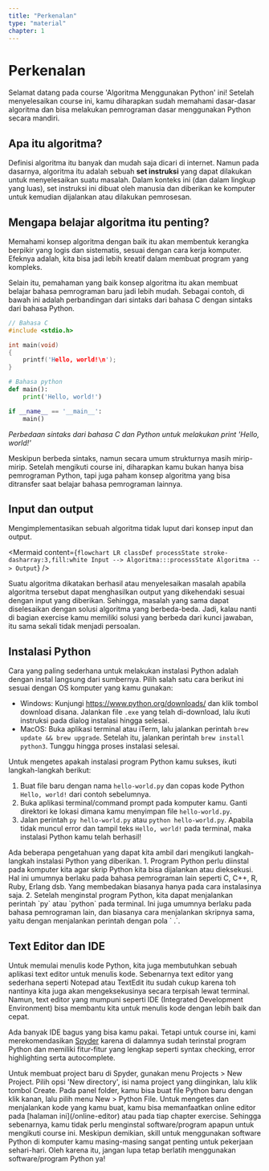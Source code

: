 ```yaml
---
title: "Perkenalan"
type: "material"
chapter: 1
---
```



# Perkenalan

Selamat datang pada course 'Algoritma Menggunakan Python' ini! Setelah menyelesaikan course ini, kamu diharapkan sudah memahami dasar-dasar algoritma dan bisa melakukan pemrograman dasar menggunakan Python secara mandiri.

## Apa itu algoritma?

Definisi algoritma itu banyak dan mudah saja dicari di internet. Namun pada dasarnya, algoritma itu adalah sebuah **set instruksi** yang dapat dilakukan untuk menyelesaikan suatu masalah. Dalam konteks ini (dan dalam lingkup yang luas), set instruksi ini dibuat oleh manusia dan diberikan ke komputer untuk kemudian dijalankan atau dilakukan pemrosesan.

## Mengapa belajar algoritma itu penting?

Memahami konsep algoritma dengan baik itu akan membentuk kerangka berpikir yang logis dan sistematis, sesuai dengan cara kerja komputer. Efeknya adalah, kita bisa jadi lebih kreatif dalam membuat program yang kompleks.

Selain itu, pemahaman yang baik konsep algoritma itu akan membuat belajar bahasa pemrograman baru jadi lebih mudah. Sebagai contoh, di bawah ini adalah perbandingan dari sintaks dari bahasa C dengan sintaks dari bahasa Python.

```c
// Bahasa C
#include <stdio.h>

int main(void)
{
    printf('Hello, world!\n');
}
```

```python
# Bahasa python
def main():
    print('Hello, world!')

if __name__ == '__main__':
    main()
```

_Perbedaan sintaks dari bahasa C dan Python untuk melakukan print 'Hello, world!'_

Meskipun berbeda sintaks, namun secara umum strukturnya masih mirip-mirip. Setelah mengikuti course ini, diharapkan kamu bukan hanya bisa pemrograman Python, tapi juga paham konsep algoritma yang bisa ditransfer saat belajar bahasa pemrograman lainnya.

## Input dan output

Mengimplementasikan sebuah algoritma tidak luput dari konsep input dan output.

<Mermaid
  content={`
flowchart LR
    classDef processState stroke-dasharray:3,fill:white
    Input --> Algoritma:::processState
    Algoritma --> Output
`}
/>

Suatu algoritma dikatakan berhasil atau menyelesaikan masalah apabila algoritma tersebut dapat menghasilkan output yang dikehendaki sesuai dengan input yang diberikan. Sehingga, masalah yang sama dapat diselesaikan dengan solusi algoritma yang berbeda-beda. Jadi, kalau nanti di bagian exercise kamu memiliki solusi yang berbeda dari kunci jawaban, itu sama sekali tidak menjadi persoalan.

## Instalasi Python

Cara yang paling sederhana untuk melakukan instalasi Python adalah dengan instal langsung dari sumbernya. Pilih salah satu cara berikut ini sesuai dengan OS komputer yang kamu gunakan:

- Windows: Kunjungi https://www.python.org/downloads/ dan klik tombol download disana. Jalankan file `.exe` yang telah di-download, lalu ikuti instruksi pada dialog instalasi hingga selesai.
- MacOS: Buka aplikasi terminal atau iTerm, lalu jalankan perintah `brew update && brew upgrade`. Setelah itu, jalankan perintah `brew install python3`. Tunggu hingga proses instalasi selesai.

Untuk mengetes apakah instalasi program Python kamu sukses, ikuti langkah-langkah berikut:

1. Buat file baru dengan nama `hello-world.py` dan copas kode Python `Hello, world!` dari contoh sebelumnya.
2. Buka aplikasi terminal/command prompt pada komputer kamu. Ganti direktori ke lokasi dimana kamu menyimpan file `hello-world.py`.
3. Jalan perintah `py hello-world.py` atau `python hello-world.py`. Apabila tidak muncul error dan tampil teks `Hello, world!` pada terminal, maka instalasi Python kamu telah berhasil!

<Alert>
Ada beberapa pengetahuan yang dapat kita ambil dari mengikuti langkah-langkah instalasi Python yang diberikan.
1. Program Python perlu diinstal pada komputer kita agar skrip Python kita bisa dijalankan atau dieksekusi. Hal ini umumnya berlaku pada bahasa pemrograman lain seperti C, C++, R, Ruby, Erlang dsb. Yang membedakan biasanya hanya pada cara instalasinya saja.
2. Setelah menginstal program Python, kita dapat menjalankan perintah `py` atau `python` pada terminal. Ini juga umumnya berlaku pada bahasa pemrograman lain, dan biasanya cara menjalankan skripnya sama, yaitu dengan menjalankan perintah dengan pola `<nama-command> <nama-file>.<ekstensi>`.
</Alert>

## Text Editor dan IDE

Untuk memulai menulis kode Python, kita juga membutuhkan sebuah aplikasi text editor untuk menulis kode. Sebenarnya text editor yang sederhana seperti Notepad atau TextEdit itu sudah cukup karena toh nantinya kita juga akan mengeksekusinya secara terpisah lewat terminal. Namun, text editor yang mumpuni seperti IDE (Integrated Development Environment) bisa membantu kita untuk menulis kode dengan lebih baik dan cepat.

Ada banyak IDE bagus yang bisa kamu pakai. Tetapi untuk course ini, kami merekomendasikan [Spyder](https://www.spyder-ide.org/) karena di dalamnya sudah terinstal program Python dan memiliki fitur-fitur yang lengkap seperti syntax checking, error highlighting serta autocomplete.

<Alert>
  Untuk membuat project baru di Spyder, gunakan menu Projects > New Project.
  Pilih opsi 'New directory', isi nama project yang diinginkan, lalu klik tombol
  Create. Pada panel folder, kamu bisa buat file Python baru dengan klik kanan,
  lalu pilih menu New > Python File.
</Alert>

<Alert variant="tip">
  Untuk mengetes dan menjalankan kode yang kamu buat, kamu bisa memanfaatkan
  online editor pada [halaman ini](/online-editor) atau pada tiap chapter
  exercise. Sehingga sebenarnya, kamu tidak perlu menginstal software/program
  apapun untuk mengikuti course ini. Meskipun demikian, skill untuk menggunakan
  software Python di komputer kamu masing-masing sangat penting untuk
  pekerjaan sehari-hari. Oleh karena itu, jangan lupa tetap berlatih menggunakan
  software/program Python ya!
</Alert>
